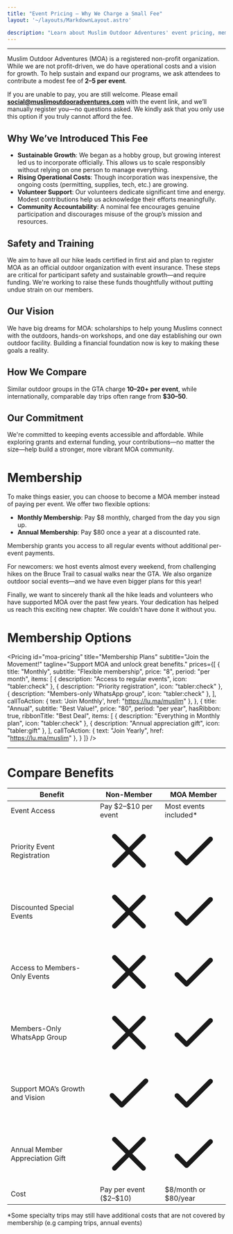 ```yaml
---
title: "Event Pricing – Why We Charge a Small Fee"
layout: '~/layouts/MarkdownLayout.astro'

description: "Learn about Muslim Outdoor Adventures' event pricing, membership options, and vision for growth."
---
```


---

Muslim Outdoor Adventures (MOA) is a registered non-profit organization. While we are not profit-driven, we do have operational costs and a vision for growth. To help sustain and expand our programs, we ask attendees to contribute a modest fee of **$2–$5 per event**.

If you are unable to pay, you are still welcome. Please email **social@muslimoutdooradventures.com** with the event link, and we’ll manually register you—no questions asked. We kindly ask that you only use this option if you truly cannot afford the fee.

## Why We’ve Introduced This Fee

- **Sustainable Growth**: We began as a hobby group, but growing interest led us to incorporate officially. This allows us to scale responsibly without relying on one person to manage everything.
- **Rising Operational Costs**: Though incorporation was inexpensive, the ongoing costs (permitting, supplies, tech, etc.) are growing.
- **Volunteer Support**: Our volunteers dedicate significant time and energy. Modest contributions help us acknowledge their efforts meaningfully.
- **Community Accountability**: A nominal fee encourages genuine participation and discourages misuse of the group’s mission and resources.

## Safety and Training

We aim to have all our hike leads certified in first aid and plan to register MOA as an official outdoor organization with event insurance. These steps are critical for participant safety and sustainable growth—and require funding. We're working to raise these funds thoughtfully without putting undue strain on our members.

## Our Vision

We have big dreams for MOA: scholarships to help young Muslims connect with the outdoors, hands-on workshops, and one day establishing our own outdoor facility. Building a financial foundation now is key to making these goals a reality.

## How We Compare

Similar outdoor groups in the GTA charge **$10–$20+ per event**, while internationally, comparable day trips often range from **$30–50**.

## Our Commitment

We're committed to keeping events accessible and affordable. While exploring grants and external funding, your contributions—no matter the size—help build a stronger, more vibrant MOA community.

# Membership

To make things easier, you can choose to become a MOA member instead of paying per event. We offer two flexible options:

- **Monthly Membership**: Pay $8 monthly, charged from the day you sign up.
- **Annual Membership**: Pay $80 once a year at a discounted rate.

Membership grants you access to all regular events without additional per-event payments.

For newcomers: we host events almost every weekend, from challenging hikes on the Bruce Trail to casual walks near the GTA. We also organize outdoor social events—and we have even bigger plans for this year!

Finally, we want to sincerely thank all the hike leads and volunteers who have supported MOA over the past few years. Your dedication has helped us reach this exciting new chapter. We couldn't have done it without you.

# Membership Options

<Pricing 
  id="moa-pricing"
  title="Membership Plans"
  subtitle="Join the Movement!"
  tagline="Support MOA and unlock great benefits."
  prices={[
    {
      title: "Monthly",
      subtitle: "Flexible membership",
      price: "8",
      period: "per month",
      items: [
        { description: "Access to regular events", icon: "tabler:check" },
        { description: "Priority registration", icon: "tabler:check" },
        { description: "Members-only WhatsApp group", icon: "tabler:check" },
      ],
      callToAction: { text: 'Join Monthly', href: "https://lu.ma/muslim" },
    },
    {
      title: "Annual",
      subtitle: "Best Value!",
      price: "80",
      period: "per year",
      hasRibbon: true,
      ribbonTitle: "Best Deal",
      items: [
        { description: "Everything in Monthly plan", icon: "tabler:check" },
        { description: "Annual appreciation gift", icon: "tabler:gift" },
      ],
      callToAction: { text: "Join Yearly", href: "https://lu.ma/muslim" },
    }
  ]}
/>

---

# Compare Benefits

<div class="overflow-x-auto my-8">
  <table class="min-w-full bg-white dark:bg-slate-900 border border-gray-200 dark:border-gray-700 text-sm text-gray-700 dark:text-slate-300">
    <thead class="bg-gray-100 dark:bg-slate-800">
      <tr>
        <th class="border border-gray-300 dark:border-gray-700 px-4 py-3 text-left">Benefit</th>
        <th class="border border-gray-300 dark:border-gray-700 px-4 py-3 text-center">Non-Member</th>
        <th class="border border-gray-300 dark:border-gray-700 px-4 py-3 text-center">MOA Member</th>
      </tr>
    </thead>
    <tbody>
      <tr class="hover:bg-gray-50 dark:hover:bg-slate-800 transition">
        <td class="border border-gray-300 dark:border-gray-700 px-4 py-2">Event Access</td>
        <td class="border border-gray-300 dark:border-gray-700 px-4 py-2 text-center">Pay $2–$10 per event</td>
        <td class="border border-gray-300 dark:border-gray-700 px-4 py-2 text-center">Most events included*</td>
      </tr>
      <tr class="hover:bg-gray-50 dark:hover:bg-slate-800 transition">
        <td class="border border-gray-300 dark:border-gray-700 px-4 py-2">Priority Event Registration</td>
        <td class="border border-gray-300 dark:border-gray-700 px-4 py-2 text-center">
          <svg class="w-6 h-6 mx-auto text-red-500" fill="none" stroke="currentColor" stroke-width="2" viewBox="0 0 24 24">
            <path stroke-linecap="round" stroke-linejoin="round" d="M6 18L18 6M6 6l12 12" />
          </svg>
        </td>
        <td class="border border-gray-300 dark:border-gray-700 px-4 py-2 text-center">
          <svg class="w-6 h-6 mx-auto text-green-600" fill="none" stroke="currentColor" stroke-width="2" viewBox="0 0 24 24">
            <path stroke-linecap="round" stroke-linejoin="round" d="M5 13l4 4L19 7" />
          </svg>
        </td>
      </tr>
      <tr class="hover:bg-gray-50 dark:hover:bg-slate-800 transition">
        <td class="border border-gray-300 dark:border-gray-700 px-4 py-2">Discounted Special Events</td>
        <td class="border border-gray-300 dark:border-gray-700 px-4 py-2 text-center">
          <svg class="w-6 h-6 mx-auto text-red-500" fill="none" stroke="currentColor" stroke-width="2" viewBox="0 0 24 24">
            <path stroke-linecap="round" stroke-linejoin="round" d="M6 18L18 6M6 6l12 12" />
          </svg>
        </td>
        <td class="border border-gray-300 dark:border-gray-700 px-4 py-2 text-center">
          <svg class="w-6 h-6 mx-auto text-green-600" fill="none" stroke="currentColor" stroke-width="2" viewBox="0 0 24 24">
            <path stroke-linecap="round" stroke-linejoin="round" d="M5 13l4 4L19 7" />
          </svg>
        </td>
      </tr>
      <tr class="hover:bg-gray-50 dark:hover:bg-slate-800 transition">
        <td class="border border-gray-300 dark:border-gray-700 px-4 py-2">Access to Members-Only Events</td>
        <td class="border border-gray-300 dark:border-gray-700 px-4 py-2 text-center">
          <svg class="w-6 h-6 mx-auto text-red-500" fill="none" stroke="currentColor" stroke-width="2" viewBox="0 0 24 24">
            <path stroke-linecap="round" stroke-linejoin="round" d="M6 18L18 6M6 6l12 12" />
          </svg>
        </td>
        <td class="border border-gray-300 dark:border-gray-700 px-4 py-2 text-center">
          <svg class="w-6 h-6 mx-auto text-green-600" fill="none" stroke="currentColor" stroke-width="2" viewBox="0 0 24 24">
            <path stroke-linecap="round" stroke-linejoin="round" d="M5 13l4 4L19 7" />
          </svg>
        </td>
      </tr>
      <tr class="hover:bg-gray-50 dark:hover:bg-slate-800 transition">
        <td class="border border-gray-300 dark:border-gray-700 px-4 py-2">Members-Only WhatsApp Group</td>
        <td class="border border-gray-300 dark:border-gray-700 px-4 py-2 text-center">
          <svg class="w-6 h-6 mx-auto text-red-500" fill="none" stroke="currentColor" stroke-width="2" viewBox="0 0 24 24">
            <path stroke-linecap="round" stroke-linejoin="round" d="M6 18L18 6M6 6l12 12" />
          </svg>
        </td>
        <td class="border border-gray-300 dark:border-gray-700 px-4 py-2 text-center">
          <svg class="w-6 h-6 mx-auto text-green-600" fill="none" stroke="currentColor" stroke-width="2" viewBox="0 0 24 24">
            <path stroke-linecap="round" stroke-linejoin="round" d="M5 13l4 4L19 7" />
          </svg>
        </td>
      </tr>
      <tr class="hover:bg-gray-50 dark:hover:bg-slate-800 transition">
        <td class="border border-gray-300 dark:border-gray-700 px-4 py-2">Support MOA’s Growth and Vision</td>
        <td class="border border-gray-300 dark:border-gray-700 px-4 py-2 text-center text-gray-500">
                  <svg class="w-6 h-6 mx-auto text-green-600" fill="none" stroke="currentColor" stroke-width="2" viewBox="0 0 24 24">
            <path stroke-linecap="round" stroke-linejoin="round" d="M5 13l4 4L19 7" />
          </svg>
        </td>
        <td class="border border-gray-300 dark:border-gray-700 px-4 py-2 text-center">
          <svg class="w-6 h-6 mx-auto text-green-600" fill="none" stroke="currentColor" stroke-width="2" viewBox="0 0 24 24">
            <path stroke-linecap="round" stroke-linejoin="round" d="M5 13l4 4L19 7" />
          </svg>
        </td>
      </tr>
      <tr class="hover:bg-gray-50 dark:hover:bg-slate-800 transition">
        <td class="border border-gray-300 dark:border-gray-700 px-4 py-2">Annual Member Appreciation Gift</td>
        <td class="border border-gray-300 dark:border-gray-700 px-4 py-2 text-center">
          <svg class="w-6 h-6 mx-auto text-red-500" fill="none" stroke="currentColor" stroke-width="2" viewBox="0 0 24 24">
            <path stroke-linecap="round" stroke-linejoin="round" d="M6 18L18 6M6 6l12 12" />
          </svg>
        </td>
        <td class="border border-gray-300 dark:border-gray-700 px-4 py-2 text-center">
          <svg class="w-6 h-6 mx-auto text-green-600" fill="none" stroke="currentColor" stroke-width="2" viewBox="0 0 24 24">
            <path stroke-linecap="round" stroke-linejoin="round" d="M5 13l4 4L19 7" />
          </svg>
        </td>
      </tr>
      <tr class="font-bold bg-gray-100 dark:bg-slate-800 hover:bg-gray-50 dark:hover:bg-slate-700 transition">
        <td class="border border-gray-300 dark:border-gray-700 px-4 py-2">Cost</td>
        <td class="border border-gray-300 dark:border-gray-700 px-4 py-2 text-center">Pay per event ($2–$10)</td>
        <td class="border border-gray-300 dark:border-gray-700 px-4 py-2 text-center">$8/month or $80/year</td>
      </tr>
    </tbody>
  </table>
  *Some specialty trips may still have additional costs that are not covered by membership (e.g camping trips, annual events)
</div>